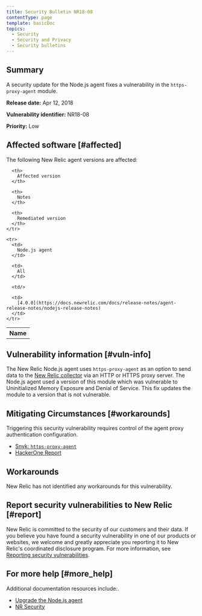 ```yaml
---
title: Security Bulletin NR18-08
contentType: page
template: basicDoc
topics:
  - Security
  - Security and Privacy
  - Security bulletins
---
```


## Summary

A security update for the Node.js agent fixes a vulnerability in the `https-proxy-agent` module.

**Release date:** Apr 12, 2018

**Vulnerability identifier:** NR18-08

**Priority:** Low

## Affected software [#affected]

The following New Relic agent versions are affected:

<Table>
  <tbody>
    <tr>
      <th>
        Name
      </th>

      <th>
        Affected version
      </th>

      <th>
        Notes
      </th>

      <th>
        Remediated version
      </th>
    </tr>

    <tr>
      <td>
        Node.js agent
      </td>

      <td>
        All
      </td>

      <td/>

      <td>
        [4.0.0](https://docs.newrelic.com/docs/release-notes/agent-release-notes/nodejs-release-notes)
      </td>
    </tr>
  </tbody>
</Table>

## Vulnerability information [#vuln-info]

The New Relic Node.js agent uses `https-proxy-agent` as an option to send data to the [New Relic collector](/docs/using-new-relic/welcome-new-relic/getting-started/glossary#collector) via an HTTP or HTTPS proxy server. The Node.js agent used a version of this module which was vulnerable to Uninitialized Memory Exposure and Denial of Service. This fix updates the module to a version that is not vulnerable.

## Mitigating Circumstances [#workarounds]

Triggering this security vulnerability requires control of the agent proxy authentication configuration.

* [Snyk: `https-proxy-agent`](https://snyk.io/vuln/npm:https-proxy-agent:20180402)
* [HackerOne Report](https://hackerone.com/reports/319532)

## Workarounds

New Relic has not identified any workarounds for this vulnerability.

## Report security vulnerabilities to New Relic [#report]

New Relic is committed to the security of our customers and their data. If you believe you have found a security vulnerability in one of our products or websites, we welcome and greatly appreciate you reporting it to New Relic's coordinated disclosure program. For more information, see [Reporting security vulnerabilities](/docs/security/new-relic-security/data-privacy/reporting-security-vulnerabilities).

## For more help [#more_help]

Additional documentation resources include:.

* [Upgrade the Node.js agent](/docs/agents/nodejs-agent/installation-configuration/upgrade-nodejs-agent)
* [NR Security](https://newrelic.com/why-new-relic/security "Link opens in a new window.")
